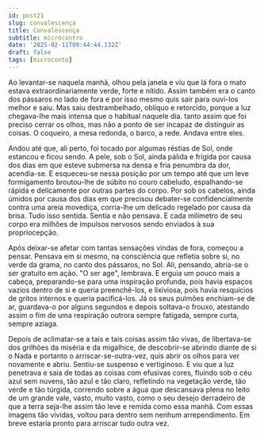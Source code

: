 ```yaml
---
id: post21
slug: convalescença
title: Convalescença
subtitle: microcontro
date: '2025-02-11T09:44:44.132Z'
draft: false
tags: [microconto]
---
```

Ao levantar-se naquela manhã, olhou pela janela e viu que lá fora o mato estava 
extraordinariamente verde, forte e nítido. Assim também era o canto dos pássaros
no lado de fora e por isso mesmo quis sair para ouvi-los melhor e saiu. Mas saiu destrambelhado,
oblíquo e retorcido, porque a luz chegava-lhe mais intensa que o 
habitual naquele dia. tanto assim que foi preciso cerrar os olhos, 
mas não a ponto de ser incapaz de distinguir as coisas.
O coqueiro, a mesa redonda, o barco, a rede. Andava entre eles. 

Andou até que, ali perto, foi tocado por algumas réstias de Sol,
onde estancou e ficou sendo. A pele, sob o Sol, ainda pálida e frígida 
por causa dos dias em que esteve submersa na densa e fria penumbra da dor,
acendia-se. E esqueceu-se nessa posição por um tempo
até que um leve formigamento broutou-lhe de súbito no couro 
cabeludo, espalhando-se rápida e delicamente por outras partes do corpo. Por sob os cabelos, 
ainda úmidos por causa dos dias em que precisou debater-se confidencialmente
contra uma areia movediça, corria-lhe um delicado regelado por causa da brisa. 
Tudo isso sentida. Sentia e não pensava. E cada milímetro de seu corpo era milhões 
de impulsos nervosos sendo enviados à sua propriocepção. 

Após deixar-se afetar com tantas sensações vindas de fora, começou a pensar. 
Pensava em si mesmo, na consciência que refletia sobre si, no verde da grama,
no canto dos pássaros, no Sol. Ali, pensando, abria-se o ser gratuito
em ação. "O ser age", lembrava. E erguia um pouco mais
a cabeça, preparando-se para uma inspiração profunda, pois 
havia espaços vazios dentro de si e queria preenchê-los, 
e lixiviosa, pois havia resquícios de gritos internos e queria pacificá-los.
Já os seus pulmões enchiam-se de ar, guardava-o por alguns 
segundos e depois soltava-o frouxo, atestando assim
o fim de uma respiração outrora sempre fatigada, sempre curta, sempre aziaga.

Depois de aclimatar-se a tais e tais coisas assim tão vivas, 
de libertava-se dos grilhões da miséria e da migalhice,
de descobrir-se abrindo diante de si o Nada e portanto o arriscar-se-outra-vez,
quis abrir os olhos para ver novamente e abriu. Sentiu-se suspenso e vertiginoso.
E viu que a luz penetrava e saia de todas as coisas com efusivas cores,
fluindo sob o céu azul sem nuvens, tão azul e tão claro, refletindo na
vegetação verde, tão verde e tão túrgida, 
correndo sobre a água que descansava plena no leito 
de um grande vale, vasto, muito vasto, como o seu desejo 
derradeiro de que a terra seja-lhe assim tão leve e remida como essa manhã.
Com essas imagens tão vívidas, voltou para dentro sem nenhum arrependimento.
Em breve estaria pronto para arriscar tudo outra vez.